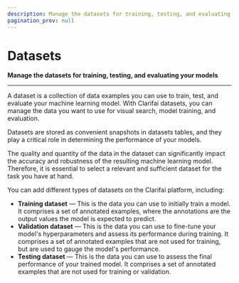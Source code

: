 ```yaml
---
description: Manage the datasets for training, testing, and evaluating your models
pagination_prev: null
---
```


# Datasets

**Manage the datasets for training, testing, and evaluating your models**
<hr />

A dataset is a collection of data examples you can use to train, test, and evaluate your machine learning model. With Clarifai datasets, you can manage the data you want to use for visual search, model training, and evaluation. 

Datasets are stored as convenient snapshots in datasets tables, and they play a critical role in determining the performance of your models.

The quality and quantity of the data in the dataset can significantly impact the accuracy and robustness of the resulting machine learning model. Therefore, it is essential to select a relevant and sufficient dataset for the task you have at hand.

You can add different types of datasets on the Clarifai platform, including:

- **Training dataset** — This is the data you can use to initially train a model. It comprises a set of annotated examples, where the annotations are the output values the model is expected to predict.
- **Validation dataset** — This is the data you can use to fine-tune your model's hyperparameters and assess its performance during training. It comprises a set of annotated examples that are not used for training, but are used to gauge the model's performance.
- **Testing dataset** — This is the data you can use to assess the final performance of your trained model. It comprises a set of annotated examples that are not used for training or validation.


<DocCardList items={useCurrentSidebarCategory().items}/>
